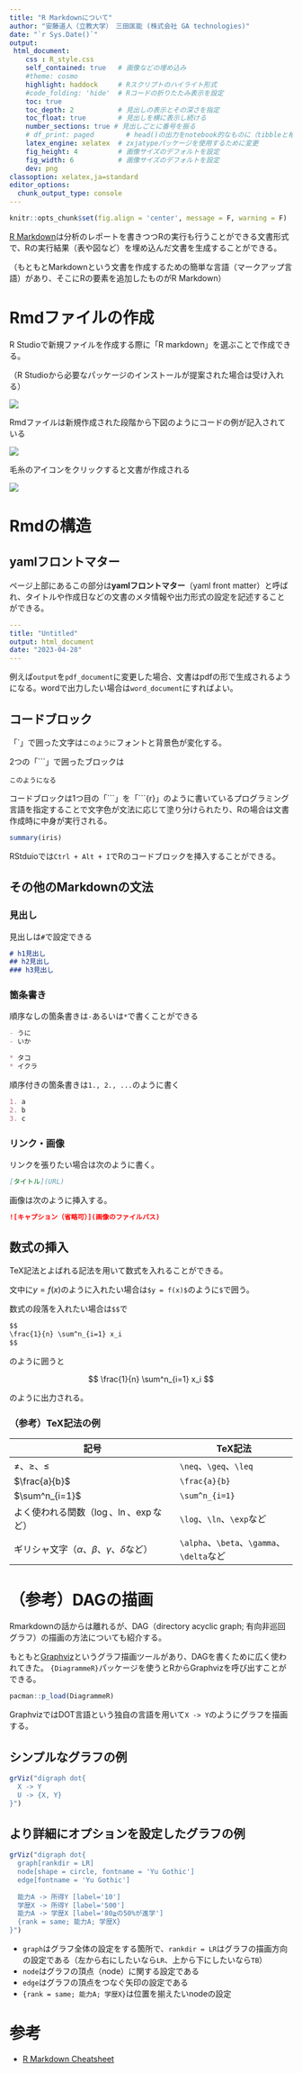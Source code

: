 ---
title: "R Markdownについて"
author: "安藤道人（立教大学）　三田匡能 (株式会社 GA technologies)"
date: "`r Sys.Date()`"
output:
 html_document:
    css : R_style.css
    self_contained: true   # 画像などの埋め込み 
    #theme: cosmo
    highlight: haddock     # Rスクリプトのハイライト形式
    #code_folding: 'hide'  # Rコードの折りたたみ表示を設定
    toc: true
    toc_depth: 2           # 見出しの表示とその深さを指定
    toc_float: true        # 見出しを横に表示し続ける
    number_sections: true # 見出しごとに番号を振る
    # df_print: paged        # head()の出力をnotebook的なものに（tibbleと相性良）
    latex_engine: xelatex  # zxjatypeパッケージを使用するために変更
    fig_height: 4          # 画像サイズのデフォルトを設定
    fig_width: 6           # 画像サイズのデフォルトを設定
    dev: png
classoption: xelatex,ja=standard
editor_options: 
  chunk_output_type: console
---


```{r include = FALSE}
knitr::opts_chunk$set(fig.align = 'center', message = F, warning = F)
```


[R Markdown](https://rmarkdown.rstudio.com/docs/)は分析のレポートを書きつつRの実行も行うことができる文書形式で、Rの実行結果（表や図など）を埋め込んだ文書を生成することができる。

（もともとMarkdownという文書を作成するための簡単な言語（マークアップ言語）があり、そこにRの要素を追加したものがR Markdown）


# Rmdファイルの作成

R Studioで新規ファイルを作成する際に「R markdown」を選ぶことで作成できる。

（R Studioから必要なパッケージのインストールが提案された場合は受け入れる）


![](14_appendix_Rmarkdown.assets/image-20230428204140519.png)

Rmdファイルは新規作成された段階から下図のようにコードの例が記入されている

![](14_appendix_Rmarkdown.assets/image-20230428204800292.png)

毛糸のアイコンをクリックすると文書が作成される


![](14_appendix_Rmarkdown.assets/image-20230428205047737.png)


# Rmdの構造

## yamlフロントマター

ページ上部にあるこの部分は**yamlフロントマター**（yaml front matter）と呼ばれ、タイトルや作成日などの文書のメタ情報や出力形式の設定を記述することができる。

```yaml
---
title: "Untitled"
output: html_document
date: "2023-04-28"
---
```

例えば`output`を`pdf_document`に変更した場合、文書はpdfの形で生成されるようになる。wordで出力したい場合は`word_document`にすればよい。


## コードブロック

「\`」で囲った文字は`このように`フォントと背景色が変化する。

2つの「\`\`\`」で囲ったブロックは

```
このようになる
```

コードブロックは1つ目の「\`\`\`」を「\`\`\`{r}」のように書いているプログラミング言語を指定することで文字色が文法に応じて塗り分けられたり、Rの場合は文書作成時に中身が実行される。


```{r}
summary(iris)
```

RStduioでは`Ctrl + Alt + I`でRのコードブロックを挿入することができる。



## その他のMarkdownの文法

### 見出し

見出しは`#`で設定できる

```markdown
# h1見出し
## h2見出し
### h3見出し
```

### 箇条書き

順序なしの箇条書きは`-`あるいは`*`で書くことができる

```markdown
- うに
- いか
```

```markdown
* タコ
* イクラ
```


順序付きの箇条書きは`1., 2., ...`のように書く

```markdown
1. a
2. b
3. c
```

### リンク・画像

リンクを張りたい場合は次のように書く。

```markdown
[タイトル](URL)
```

画像は次のように挿入する。

```markdown
![キャプション（省略可）](画像のファイルパス)
```


## 数式の挿入

TeX記法とよばれる記法を用いて数式を入れることができる。

文中に$y = f(x)$のように入れたい場合は`$y = f(x)$`のように`$`で囲う。

数式の段落を入れたい場合は`$$`で

```markdown
$$
\frac{1}{n} \sum^n_{i=1} x_i
$$
```

のように囲うと

$$
\frac{1}{n} \sum^n_{i=1} x_i
$$

のように出力される。



### （参考）TeX記法の例{-}

| 記号                                                      | TeX記法                                   |
| --------------------------------------------------------- | ----------------------------------------- |
| $\neq$、$\geq$、$\leq$                                    | `\neq`、`\geq`、`\leq`                    |
| $\frac{a}{b}$                                             | `\frac{a}{b}`                             |
| $\sum^n_{i=1}$                                            | `\sum^n_{i=1}`                            |
| よく使われる関数（$\log$、$\ln$、$\exp$など）             | `\log`、`\ln`、`\exp`など                 |
| ギリシャ文字（$\alpha$、$\beta$、$\gamma$、$\delta$など） | `\alpha`、`\beta`、`\gamma`、`\delta`など |




# （参考）DAGの描画

Rmarkdownの話からは離れるが、DAG（directory acyclic graph; 有向非巡回グラフ）の描画の方法についても紹介する。

もともと[Graphviz](https://graphviz.org/)というグラフ描画ツールがあり、DAGを書くために広く使われてきた。
`{DiagrammeR}`パッケージを使うとRからGraphvizを呼び出すことができる。

```{r}
pacman::p_load(DiagrammeR)
```


GraphvizではDOT言語という独自の言語を用いて`X -> Y`のようにグラフを描画する。

## シンプルなグラフの例

```{r}
grViz("digraph dot{
  X -> Y
  U -> {X, Y}
}")
```


## より詳細にオプションを設定したグラフの例

```{r}
grViz("digraph dot{
  graph[rankdir = LR]
  node[shape = circle, fontname = 'Yu Gothic']
  edge[fontname = 'Yu Gothic']
  
  能力A -> 所得Y [label='10']
  学歴X -> 所得Y [label='500']
  能力A -> 学歴X [label='80≧の50%が進学']
  {rank = same; 能力A; 学歴X}
}")
```


- `graph`はグラフ全体の設定をする箇所で、`rankdir = LR`はグラフの描画方向の設定である（左から右にしたいなら`LR`、上から下にしたいなら`TB`）
- `node`はグラフの頂点（node）に関する設定である
- `edge`はグラフの頂点をつなぐ矢印の設定である
- `{rank = same; 能力A; 学歴X}`は位置を揃えたいnodeの設定



# 参考{-}

- [R Markdown Cheatsheet](https://www.rstudio.com/wp-content/uploads/2015/02/rmarkdown-cheatsheet.pdf)

